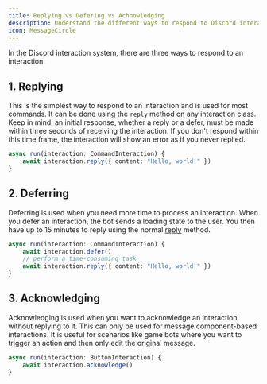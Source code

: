```yaml
---
title: Replying vs Defering vs Achnowledging
description: Understand the different ways to respond to Discord interactions, including replying, deferring, and acknowledging, and learn when to use each method.
icon: MessageCircle
---
```


In the Discord interaction system, there are three ways to respond to an interaction:

## 1. Replying

This is the simplest way to respond to an interaction and is used for most commands. It can be done using the `reply` method on any interaction class. Keep in mind, an initial response, whether a reply or a defer, must be made within three seconds of receiving the interaction. If you don't respond within this time frame, the interaction will show an error as if you never replied.

```ts
async run(interaction: CommandInteraction) {
    await interaction.reply({ content: "Hello, world!" })
}
```

## 2. Deferring

Deferring is used when you need more time to process an interaction. When you defer an interaction, the bot sends a loading state to the user. You then have up to 15 minutes to reply using the normal [reply](#1-replying) method.

```ts
async run(interaction: CommandInteraction) {
    await interaction.defer()
    // perform a time-consuming task
    await interaction.reply({ content: "Hello, world!" })
}
```

## 3. Acknowledging

Acknowledging is used when you want to acknowledge an interaction without replying to it. This can only be used for message component-based interactions. It is useful for scenarios like game bots where you want to trigger an action and then only edit the original message.

```ts
async run(interaction: ButtonInteraction) {
    await interaction.acknowledge()
}
```
